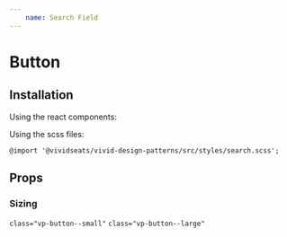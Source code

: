 ```yaml
---
    name: Search Field
---
```



# Button
## Installation
Using the react components:


Using the scss files:

    @import '@vividseats/vivid-design-patterns/src/styles/search.scss';

## Props
<PropsTable of={SearchField}/>


### Sizing
`class="vp-button--small"`
`class="vp-button--large"`
<Playground>
    <SearchField></SearchField>
</Playground>
